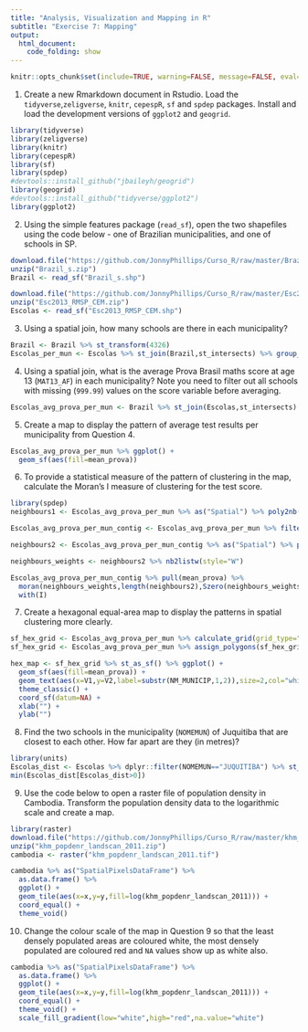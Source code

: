 ```yaml
---
title: "Analysis, Visualization and Mapping in R"
subtitle: "Exercise 7: Mapping"
output: 
  html_document:
    code_folding: show
---
```


```r
knitr::opts_chunk$set(include=TRUE, warning=FALSE, message=FALSE, eval=FALSE, echo=FALSE)
```

1. Create a new Rmarkdown document in Rstudio. Load the `tidyverse`,`zeligverse`, `knitr`, `cepespR`, `sf` and `spdep` packages. Install and load the development versions of `ggplot2` and `geogrid`.
```r
library(tidyverse)
library(zeligverse)
library(knitr)
library(cepespR)
library(sf)
library(spdep)
#devtools::install_github("jbaileyh/geogrid")
library(geogrid)
#devtools::install_github("tidyverse/ggplot2")
library(ggplot2)
```

2. Using the simple features package (`read_sf`), open the two shapefiles using the code below - one of Brazilian municipalities, and one of schools in SP.

```r
download.file("https://github.com/JonnyPhillips/Curso_R/raw/master/Brazil_s.zip",destfile="Brazil_s.zip")
unzip("Brazil_s.zip")
Brazil <- read_sf("Brazil_s.shp")

download.file("https://github.com/JonnyPhillips/Curso_R/raw/master/Esc2013_RMSP_CEM.zip", destfile="Esc2013_RMSP_CEM.zip")
unzip("Esc2013_RMSP_CEM.zip")
Escolas <- read_sf("Esc2013_RMSP_CEM.shp")
```

3. Using a spatial join, how many schools are there in each municipality?

```r
Brazil <- Brazil %>% st_transform(4326)
Escolas_per_mun <- Escolas %>% st_join(Brazil,st_intersects) %>% group_by(NM_MUNICIP) %>% count()
```

4. Using a spatial join, what is the average Prova Brasil maths score at age 13 (`MAT13_AF`) in each municipality? Note you need to filter out all schools with missing (`999.99`) values on the score variable before averaging.

```r
Escolas_avg_prova_per_mun <- Brazil %>% st_join(Escolas,st_intersects) %>% filter(MAT13_AF!=999.99) %>% group_by(NM_MUNICIP) %>% summarize(mean_prova=mean(MAT13_AF,na.rm=T))

```

5. Create a map to display the pattern of average test results per municipality from Question 4.

```r
Escolas_avg_prova_per_mun %>% ggplot() +
  geom_sf(aes(fill=mean_prova))
```

6. To provide a statistical measure of the pattern of clustering in the map, calculate the Moran's I measure of clustering for the test score. 

```r
library(spdep)
neighbours1 <- Escolas_avg_prova_per_mun %>% as("Spatial") %>% poly2nb(queen=TRUE)

Escolas_avg_prova_per_mun_contig <- Escolas_avg_prova_per_mun %>% filter(card(neighbours1)!=0)

neighbours2 <- Escolas_avg_prova_per_mun_contig %>% as("Spatial") %>% poly2nb(queen=TRUE)

neighbours_weights <- neighbours2 %>% nb2listw(style="W")

Escolas_avg_prova_per_mun_contig %>% pull(mean_prova) %>% 
  moran(neighbours_weights,length(neighbours2),Szero(neighbours_weights)) %>% 
  with(I)
```

7. Create a hexagonal equal-area map to display the patterns in spatial clustering more clearly. 

```r
sf_hex_grid <- Escolas_avg_prova_per_mun %>% calculate_grid(grid_type="hexagonal")
sf_hex_grid <- Escolas_avg_prova_per_mun %>% assign_polygons(sf_hex_grid)

hex_map <- sf_hex_grid %>% st_as_sf() %>% ggplot() +
  geom_sf(aes(fill=mean_prova)) + 
  geom_text(aes(x=V1,y=V2,label=substr(NM_MUNICIP,1,2)),size=2,col="white") +
  theme_classic() + 
  coord_sf(datum=NA) + 
  xlab("") +
  ylab("")
```

8. Find the two schools in the municipality (`NOMEMUN`) of Juquitiba that are closest to each other. How far apart are they (in metres)?

```r
library(units)
Escolas_dist <- Escolas %>% dplyr::filter(NOMEMUN=="JUQUITIBA") %>% st_distance() %>% set_units(NULL)
min(Escolas_dist[Escolas_dist>0])
```

9. Use the code below to open a raster file of population density in Cambodia. Transform the population density data to the logarithmic scale and create a map.

```r
library(raster)
download.file("https://github.com/JonnyPhillips/Curso_R/raw/master/khm_popdenr_landscan_2011.zip",destfile="khm_popdenr_landscan_2011.zip")
unzip("khm_popdenr_landscan_2011.zip")
cambodia <- raster("khm_popdenr_landscan_2011.tif")
```

```r
cambodia %>% as("SpatialPixelsDataFrame") %>% 
  as.data.frame() %>% 
  ggplot() + 
  geom_tile(aes(x=x,y=y,fill=log(khm_popdenr_landscan_2011))) +
  coord_equal() +
  theme_void()
```

10. Change the colour scale of the map in Question 9 so that the least densely populated areas are coloured white, the most densely populated are coloured red and `NA` values show up as white also.

```r
cambodia %>% as("SpatialPixelsDataFrame") %>% 
  as.data.frame() %>% 
  ggplot() + 
  geom_tile(aes(x=x,y=y,fill=log(khm_popdenr_landscan_2011))) +
  coord_equal() +
  theme_void() +
  scale_fill_gradient(low="white",high="red",na.value="white")
```
